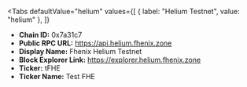 
<Tabs
 defaultValue="helium"
  values={[
    { label: "Helium Testnet", value: "helium" },
  ]}
>
<TabItem value="helium">

- **Chain ID:** 0x7a31c7
- **Public RPC URL:** https://api.helium.fhenix.zone
- **Display Name:** Fhenix Helium Testnet
- **Block Explorer Link:** https://explorer.helium.fhenix.zone
- **Ticker:** tFHE
- **Ticker Name:** Test FHE

</TabItem>
</Tabs>
